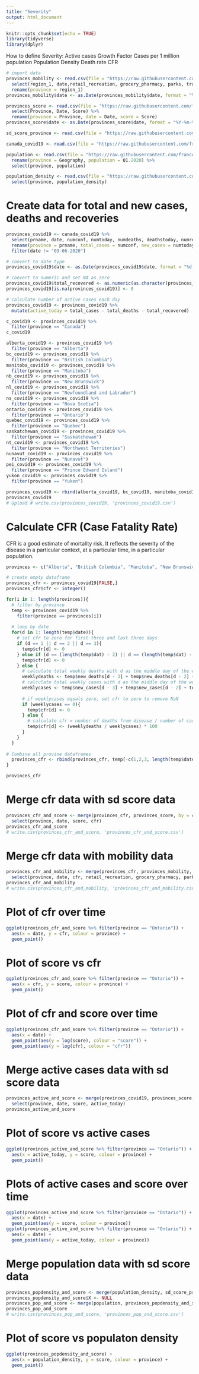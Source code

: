 ---
title: "Severity"
output: html_document
---

```{r setup, include=FALSE}
knitr::opts_chunk$set(echo = TRUE)
library(tidyverse)
library(dplyr)
```

How to define Severity:
Active cases
Growth Factor
Cases per 1 million population
Population Density
Death rate
CFR

```{r}
# import data
provinces_mobility <- read.csv(file = "https://raw.githubusercontent.com/francomomo/datafest-2020/master/data/cleaned_data/canada_provinces_mobility.csv") %>%
  select(region_1, date,retail_recreation, grocery_pharmacy, parks, transit, workplaces, residential) %>%
  rename(province = region_1)
provinces_mobility$date <- as.Date(provinces_mobility$date, format = "%Y-%m-%d")

provinces_score <- read.csv(file = "https://raw.githubusercontent.com/francomomo/datafest-2020/master/data/cleaned_data/modeling_data_province.csv") %>%
  select(Province, Date, Score) %>%
  rename(province = Province, date = Date, score = Score)
provinces_score$date <- as.Date(provinces_score$date, format = "%Y-%m-%d")

sd_score_province <- read.csv(file = "https://raw.githubusercontent.com/francomomo/datafest-2020/master/data/cleaned_data/sd_score_province.csv") %>% rename(province = Province, score = Social.Distancing.Score)

canada_covid19 <- read.csv(file = "https://raw.githubusercontent.com/francomomo/datafest-2020/master/data/raw_data/covid19_canada.csv")

population <- read.csv(file = "https://raw.githubusercontent.com/francomomo/datafest-2020/master/data/raw_data/population.csv") %>%
  rename(province = Geography, population = Q1.2020) %>%
  select(province, population)

population_density <- read.csv(file = "https://raw.githubusercontent.com/francomomo/datafest-2020/master/data/raw_data/population_density.csv") %>% rename(province = X.Province.Territory, population_density = Population.Density..People.Km.Sq.) %>%
  select(province, population_density)
```

# Create data for total and new cases, deaths and recoveries
```{r}
provinces_covid19 <- canada_covid19 %>%
  select(prname, date, numconf, numtoday, numdeaths, deathstoday, numrecover, recoveredtoday) %>%
  rename(province = prname, total_cases = numconf, new_cases = numtoday, total_deaths = numdeaths, new_deaths = deathstoday, total_recovered = numrecover, new_recovered = recoveredtoday) %>%
  filter(date != "03-06-2020")

# convert to date type
provinces_covid19$date <- as.Date(provinces_covid19$date, format = "%d-%m-%Y")

# convert to numeric and set NA as zero
provinces_covid19$total_recovered <- as.numeric(as.character(provinces_covid19$total_recovered))
provinces_covid19[is.na(provinces_covid19)] <- 0

# calculate number of active cases each day
provinces_covid19 <- provinces_covid19 %>%
  mutate(active_today = total_cases - total_deaths - total_recovered)

c_covid19 <- provinces_covid19 %>%
  filter(province == "Canada")
c_covid19

alberta_covid19 <- provinces_covid19 %>%
  filter(province == "Alberta")
bc_covid19 <- provinces_covid19 %>%
  filter(province == "British Columbia")
manitoba_covid19 <- provinces_covid19 %>%
  filter(province == "Manitoba")
nb_covid19 <- provinces_covid19 %>%
  filter(province == "New Brunswick")
nl_covid19 <- provinces_covid19 %>%
  filter(province == "Newfoundland and Labrador")
ns_covid19 <- provinces_covid19 %>%
  filter(province == "Nova Scotia")
ontario_covid19 <- provinces_covid19 %>%
  filter(province == "Ontario")
quebec_covid19 <- provinces_covid19 %>%
  filter(province == "Quebec")
saskatchewan_covid19 <- provinces_covid19 %>%
  filter(province == "Saskatchewan")
nt_covid19 <- provinces_covid19 %>%
  filter(province == "Northwest Territories")
nunavut_covid19 <- provinces_covid19 %>%
  filter(province == "Nunavut")
pei_covid19 <- provinces_covid19 %>%
  filter(province == "Prince Edward Island")
yukon_covid19 <- provinces_covid19 %>%
  filter(province == "Yukon")

provinces_covid19 <- rbind(alberta_covid19, bc_covid19, manitoba_covid19, nb_covid19, nl_covid19, ns_covid19, ontario_covid19, quebec_covid19, saskatchewan_covid19, nt_covid19, nunavut_covid19, pei_covid19, yukon_covid19)
provinces_covid19
# Upload # write.csv(provinces_covid19, 'provinces_covid19.csv')
```

# Calculate CFR (Case Fatality Rate)
CFR is a good estimate of mortality risk. It reflects the severity of the disease in a particular context, at a particular time, in a particular population.
```{r}
provinces <- c("Alberta", "British Columbia", "Manitoba", "New Brunswick", "Newfoundland and Labrador", "Nova Scotia", "Ontario", "Quebec", "Saskatchewan")

# create empty dataframe
provinces_cfr <- provinces_covid19[FALSE,]
provinces_cfr$cfr <- integer()

for(i in 1: length(provinces)){
  # filter by province
  temp <- provinces_covid19 %>%
    filter(province == provinces[i])
  
  # loop by date
  for(d in 1: length(temp$date)){
    # set cfr to zero for first three and last three days
    if (d == 1 || d == 2 || d == 3){
      temp$cfr[d] <- 0
    } else if (d == (length(temp$dat) - 2) || d == (length(temp$dat) - 1) || d == length(temp$date)){
      temp$cfr[d] <- 0
    } else {
      # calculate total weekly deaths with d as the middle day of the week
      weeklydeaths <- temp$new_deaths[d - 3] + temp$new_deaths[d - 2] + temp$new_deaths[d - 1] + temp$new_deaths[d] + temp$new_deaths[d + 1] + temp$new_deaths[d + 2] + temp$new_deaths[d + 3]
      # calculate total weekly cases with d as the middle day of the week
      weeklycases <- temp$new_cases[d - 3] + temp$new_cases[d - 2] + temp$new_cases[d - 1] + temp$new_cases[d] + temp$new_cases[d + 1] + temp$new_cases[d + 2] + temp$new_cases[d + 3]
      
      # if weeklycases equals zero, set cfr to zero to remove NaN
      if (weeklycases == 0){
        temp$cfr[d] <- 0
      } else {
        # calculate cfr = number of deaths from disease / number of cases from disease * 100
        temp$cfr[d] <- (weeklydeaths / weeklycases) * 100
      }
    }
  }
  
# Combine all provine dataframes
  provinces_cfr <- rbind(provinces_cfr, temp[-c(1,2,3, length(temp$date) - 2, length(temp$date) - 1, length(temp$date)),])
}

provinces_cfr
```

# Merge cfr data with sd score data
```{r}
provinces_cfr_and_score <- merge(provinces_cfr, provinces_score, by = c("province", "date")) %>%
  select(province, date, score, cfr)
provinces_cfr_and_score
# write.csv(provinces_cfr_and_score, 'provinces_cfr_and_score.csv')
```

# Merge cfr data with mobility data
```{r}
provinces_cfr_and_mobility <- merge(provinces_cfr, provinces_mobility, by = c("province", "date")) %>%
  select(province, date, cfr, retail_recreation, grocery_pharmacy, parks, transit, workplaces, residential)
provinces_cfr_and_mobility
# write.csv(provinces_cfr_and_mobility, 'provinces_cfr_and_mobility.csv')
```

# Plot of cfr over time
```{r}
ggplot(provinces_cfr_and_score %>% filter(province == "Ontario")) +
  aes(x = date, y = cfr, colour = province) + 
  geom_point()
```

# Plot of score vs cfr
```{r}
ggplot(provinces_cfr_and_score %>% filter(province == "Ontario")) +
  aes(x = cfr, y = score, colour = province) + 
  geom_point()
```

# Plot of cfr and score over time
```{r}
ggplot(provinces_cfr_and_score %>% filter(province == "Ontario")) +
  aes(x = date) +
  geom_point(aes(y = log(score), colour = "score")) +
  geom_point(aes(y = log(cfr), colour = "cfr"))
```

# Merge active cases data with sd score data
```{r}
provinces_active_and_score <- merge(provinces_covid19, provinces_score, by = c("province", "date")) %>%
  select(province, date, score, active_today)
provinces_active_and_score
```

# Plot of score vs active cases
```{r}
ggplot(provinces_active_and_score %>% filter(province == "Ontario")) +
  aes(x = active_today, y = score, colour = province) + 
  geom_point()
```

# Plots of active cases and score over time
```{r}
ggplot(provinces_active_and_score %>% filter(province == "Ontario")) +
  aes(x = date) +
  geom_point(aes(y = score, colour = province))
ggplot(provinces_active_and_score %>% filter(province == "Ontario")) +
  aes(x = date) +
  geom_point(aes(y = active_today, colour = province))
```

# Merge population data with sd score data
```{r}
provinces_popdensity_and_score <- merge(population_density, sd_score_province, by = c("province"))
provinces_popdensity_and_score$X <- NULL
provinces_pop_and_score <- merge(population, provinces_popdensity_and_score, by = c("province"))
provinces_pop_and_score
# write.csv(provinces_pop_and_score, 'provinces_pop_and_score.csv')
```

# Plot of score vs populaton density
```{r}
ggplot(provinces_popdensity_and_score) +
  aes(x = population_density, y = score, colour = province) +
  geom_point()
```
















